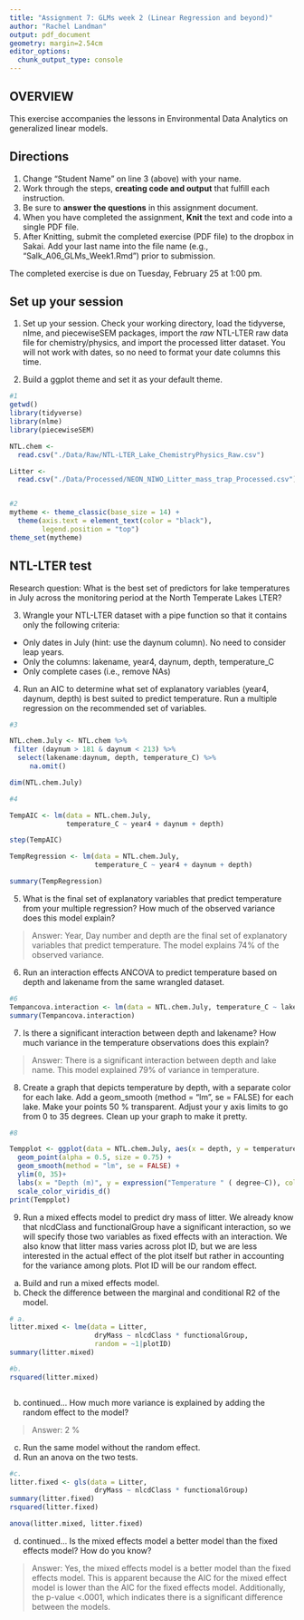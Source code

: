 ```yaml
---
title: "Assignment 7: GLMs week 2 (Linear Regression and beyond)"
author: "Rachel Landman"
output: pdf_document
geometry: margin=2.54cm
editor_options: 
  chunk_output_type: console
---
```


## OVERVIEW

This exercise accompanies the lessons in Environmental Data Analytics on generalized linear models. 

## Directions
1. Change "Student Name" on line 3 (above) with your name.
3. Work through the steps, **creating code and output** that fulfill each instruction.
4. Be sure to **answer the questions** in this assignment document.
6. When you have completed the assignment, **Knit** the text and code into a single PDF file.
8. After Knitting, submit the completed exercise (PDF file) to the dropbox in Sakai. Add your last name into the file name (e.g., "Salk_A06_GLMs_Week1.Rmd") prior to submission.

The completed exercise is due on Tuesday, February 25 at 1:00 pm.

## Set up your session 
1. Set up your session. Check your working directory, load the tidyverse, nlme, and piecewiseSEM packages, import the *raw* NTL-LTER raw data file for chemistry/physics, and import the processed litter dataset. You will not work with dates, so no need to format your date columns this time.

2. Build a ggplot theme and set it as your default theme.

```r
#1
getwd()
library(tidyverse)
library(nlme)
library(piecewiseSEM)

NTL.chem <- 
  read.csv("./Data/Raw/NTL-LTER_Lake_ChemistryPhysics_Raw.csv")

Litter <- 
  read.csv("./Data/Processed/NEON_NIWO_Litter_mass_trap_Processed.csv")


#2
mytheme <- theme_classic(base_size = 14) +
  theme(axis.text = element_text(color = "black"), 
        legend.position = "top")
theme_set(mytheme)

```


## NTL-LTER test
Research question: What is the best set of predictors for lake temperatures in July across the monitoring period at the North Temperate Lakes LTER? 

3. Wrangle your NTL-LTER dataset with a pipe function so that it contains only the following criteria: 

* Only dates in July (hint: use the daynum column). No need to consider leap years.
* Only the columns: lakename, year4, daynum, depth, temperature_C
* Only complete cases (i.e., remove NAs)

4. Run an AIC to determine what set of explanatory variables (year4, daynum, depth) is best suited to predict temperature. Run a multiple regression on the recommended set of variables. 

```r
#3

NTL.chem.July <- NTL.chem %>%
 filter (daynum > 181 & daynum < 213) %>%
  select(lakename:daynum, depth, temperature_C) %>%
     na.omit()

dim(NTL.chem.July)

#4

TempAIC <- lm(data = NTL.chem.July, 
              temperature_C ~ year4 + daynum + depth)

step(TempAIC)

TempRegression <- lm(data = NTL.chem.July, 
                     temperature_C ~ year4 + daynum + depth)

summary(TempRegression)
```

5. What is the final set of explanatory variables that predict temperature from your multiple regression? How much of the observed variance does this model explain?

> Answer: Year, Day number and depth are the final set of explanatory 
variables that predict temperature. The model explains 74% of the observed variance. 

6. Run an interaction effects ANCOVA to predict temperature based on depth and lakename from the same wrangled dataset.

```r
#6
Tempancova.interaction <- lm(data = NTL.chem.July, temperature_C ~ lakename * depth)
summary(Tempancova.interaction)

```

7. Is there a significant interaction between depth and lakename? How much variance in the temperature observations does this explain?

> Answer: There is a significant interaction between depth and lake name. This model explained 79% of variance in temperature. 

8. Create a graph that depicts temperature by depth, with a separate color for each lake. Add a geom_smooth (method = "lm", se = FALSE) for each lake. Make your points 50 % transparent. Adjust your y axis limits to go from 0 to 35 degrees. Clean up your graph to make it pretty. 

```r
#8

Tempplot <- ggplot(data = NTL.chem.July, aes(x = depth, y = temperature_C, color = lakename)) + 
  geom_point(alpha = 0.5, size = 0.75) + 
  geom_smooth(method = "lm", se = FALSE) +
  ylim(0, 35)+
  labs(x = "Depth (m)", y = expression("Temperature " ( degree~C)), color = "")+
  scale_color_viridis_d()
print(Tempplot)


```

9. Run a mixed effects model to predict dry mass of litter. We already know that nlcdClass and functionalGroup have a significant interaction, so we will specify those two variables as fixed effects with an interaction. We also know that litter mass varies across plot ID, but we are less interested in the actual effect of the plot itself but rather in accounting for the variance among plots. Plot ID will be our random effect.

a. Build and run a mixed effects model.
b. Check the difference between the marginal and conditional R2 of the model. 

```r

# a. 
litter.mixed <- lme(data = Litter,
                     dryMass ~ nlcdClass * functionalGroup, 
                     random = ~1|plotID)
summary(litter.mixed)

#b. 
rsquared(litter.mixed)



```

b. continued... How much more variance is explained by adding the random effect to the model? 

> Answer: 2 %

c. Run the same model without the random effect.
d. Run an anova on the two tests. 
```r
 
#c. 
litter.fixed <- gls(data = Litter,
                     dryMass ~ nlcdClass * functionalGroup)
summary(litter.fixed)
rsquared(litter.fixed)

anova(litter.mixed, litter.fixed)

```

d. continued... Is the mixed effects model a better model than the fixed effects model? How do you know?

> Answer: Yes, the mixed effects model is a better model than the fixed effects model. This is apparent because the AIC for the mixed effect model is lower than the AIC for the fixed effects model. Additionally, the p-value <.0001, which indicates there is a significant difference between the models. 